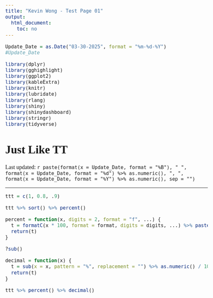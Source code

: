 ```yaml
---
title: "Kevin Wong - Test Page 01"
output:
  html_document:
    toc: no
---
```


```r
Update_Date = as.Date("03-30-2025", format = "%m-%d-%Y")
#Update_Date

library(dplyr)
library(gghighlight)
library(ggplot2)
library(kableExtra)
library(knitr)
library(lubridate)
library(rlang)
library(shiny)
library(shinydashboard)
library(stringr)
library(tidyverse)
```

<style type="text/css">

.r33m_vid {
  font-family: Tahoma;
  color: black;
}

body, p {
  font-family: "Times New Roman";
  font-size: 18px;
}

</style>


<h1>Just Like TT</h1>

<p class="last-updated">
Last updated: `r paste(format(x = Update_Date, format = "%B"), " ", format(x = Update_Date, format = "%d") %>% as.numeric(), ", ", format(x = Update_Date, format = "%Y") %>% as.numeric(), sep = "")`
</p>

***



```r
ttt = c(1, 0.8, .9)

ttt %>% sort() %>% percent()

percent = function(x, digits = 2, format = "f", ...) {
  t = formatC(x * 100, format = format, digits = digits, ...) %>% paste("%", sep = "")
  return(t)
}

?sub()

decimal = function(x) {
  t = sub(x = x, pattern = "%", replacement = "") %>% as.numeric() / 100
  return(t)
}

ttt %>% percent() %>% decimal()
```

